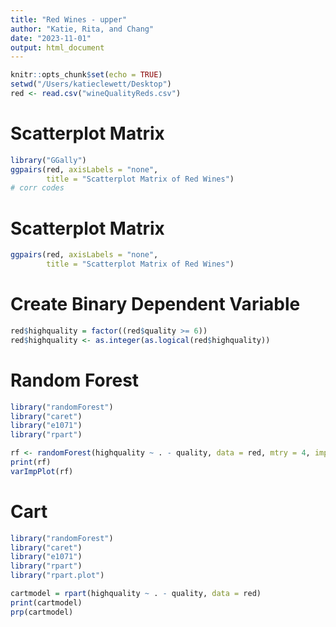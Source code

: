 ```yaml
---
title: "Red Wines - upper"
author: "Katie, Rita, and Chang"
date: "2023-11-01"
output: html_document
---
```


```r
knitr::opts_chunk$set(echo = TRUE)
setwd("/Users/katieclewett/Desktop")
red <- read.csv("wineQualityReds.csv")
```

# Scatterplot Matrix
```r
library("GGally")
ggpairs(red, axisLabels = "none", 
        title = "Scatterplot Matrix of Red Wines")
# corr codes
```

# Scatterplot Matrix
```r
ggpairs(red, axisLabels = "none", 
        title = "Scatterplot Matrix of Red Wines")
```

# Create Binary Dependent Variable
```r
red$highquality = factor((red$quality >= 6))
red$highquality <- as.integer(as.logical(red$highquality))
```

# Random Forest 
```r
library("randomForest")
library("caret")
library("e1071")
library("rpart")

rf <- randomForest(highquality ~ . - quality, data = red, mtry = 4, importance = TRUE, ntree = 50, na.action = na.omit)
print(rf)
varImpPlot(rf)
```

# Cart
```r
library("randomForest")
library("caret")
library("e1071")
library("rpart")
library("rpart.plot")

cartmodel = rpart(highquality ~ . - quality, data = red)
print(cartmodel)
prp(cartmodel)
```

